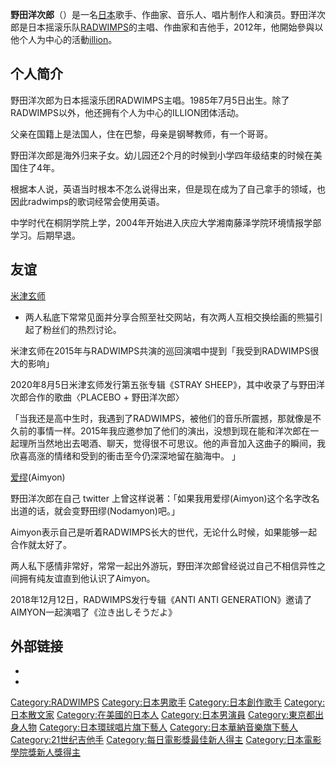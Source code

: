 {{Expand language|1=en|time=2020-10-04T03:35:11+00:00}}
{{Unreferenced|time=2020-10-04T04:11:03+00:00}}
{{Infobox musical artist
| image = File:Radwimps Yojiro Noda.jpg
| name = 野田洋次郎
| caption = 2015年，野田洋次郎与[[RADWIMPS|RADWIMPS]]在东京[[Zepp|Zepp]]演出。
| background = 歌手
| birth_name = 
| alias = 
| birth_date = {{birth date and age|mf=yes|1985|7|5}}
| birth_place = 日本
| origin = 日本[[東京都|東京都]]
| instrument = {{Flat list| 
*[[歌唱|歌唱]]
*[[吉他|吉他]]
*[[钢琴|钢琴]]
}}
| genre = {{Flat list| 
*[[另类摇滚|另类摇滚]]
*[[朋克搖滾|朋克搖滾]]
}}
| occupation = {{Flat list|
*歌手
*词曲作家
*音樂人
*音樂製作人
*演員
}}
| associated_acts = {{Flat list| 
*[[RADWIMPS|RADWIMPS]]
*[[Aimer|Aimer]]
*[[森內貴寬|森內貴寬]]
}}
| years_active = 2001–
| label = [[華納音樂集團|華納音樂集團]]
| website = {{URL|illion-web.com}}
}}'''野田洋次郎'''（{{bd|1985年|7月5日|||Noda, Yojiro}}）是一名[[日本|日本]]歌手、作曲家、音乐人、唱片制作人和演员。野田洋次郎是日本摇滚乐队[[RADWIMPS|RADWIMPS]]的主唱、作曲家和吉他手，2012年，他開始參與以他个人为中心的活動[[野田洋次郎|illion]]。

== 个人简介 ==
野田洋次郎为日本摇滚乐团RADWIMPS主唱。1985年7月5日出生。除了RADWIMPS以外，他还拥有个人为中心的ILLION团体活动。

父亲在国籍上是法国人，住在巴黎，母亲是钢琴教师，有一个哥哥。

野田洋次郎是海外归来子女。幼儿园还2个月的时候到小学四年级结束的时候在美国住了4年。

根据本人说，英语当时根本不怎么说得出来，但是现在成为了自己拿手的领域，也因此radwimps的歌词经常会使用英语。

中学时代在桐阴学院上学，2004年开始进入庆应大学湘南藤泽学院环境情报学部学习。后期早退。

== 友谊 ==

; [[米津玄师|米津玄师]]
* 两人私底下常常见面并分享合照至社交网站，有次两人互相交换绘画的熊猫引起了粉丝们的热烈讨论。

米津玄师在2015年与RADWIMPS共演的巡回演唱中提到「我受到RADWIMPS很大的影响」

2020年8月5日米津玄师发行第五张专辑《STRAY SHEEP》，其中收录了与野田洋次郎合作的歌曲〈PLACEBO + 野田洋次郎〉

「当我还是高中生时，我遇到了RADWIMPS，被他们的音乐所震撼，那就像是不久前的事情一样。2015年我应邀参加了他们的演出，没想到现在能和洋次郎在一起理所当然地出去喝酒、聊天，觉得很不可思议。他的声音加入这曲子的瞬间，我欣喜高涨的情绪和受到的衝击至今仍深深地留在脑海中。  」

; [[爱缪|爱缪]](Aimyon)
野田洋次郎在自己 twitter 上曾这样说著：「如果我用爱缪(Aimyon)这个名字改名出道的话，就会变野田缪(Nodamyon)吧。」

Aimyon表示自己是听着RADWIMPS长大的世代，无论什么时候，如果能够一起合作就太好了。

两人私下感情非常好，常常一起出外游玩，野田洋次郎曾经说过自己不相信异性之间拥有纯友谊直到他认识了Aimyon。

2018年12月12日，RADWIMPS发行专辑《ANTI ANTI GENERATION》邀请了AIMYON一起演唱了《泣き出しそうだよ》{{RADWIMPS}}
{{每日電影獎最佳新人}}
{{日本電影學院獎新人獎}}

== 外部链接 ==
* {{twitter|YojiNoda1|野田洋次郎}}{{ja icon}}
* {{Instagram|yoji_noda}}

{{Authority control}}

{{DEFAULTSORT:Noda, Yojiro}}
[[Category:RADWIMPS|Category:RADWIMPS]]
[[Category:日本男歌手|Category:日本男歌手]]
[[Category:日本創作歌手|Category:日本創作歌手]]
[[Category:日本散文家|Category:日本散文家]]
[[Category:在美國的日本人|Category:在美國的日本人]]
[[Category:日本男演員|Category:日本男演員]]
[[Category:東京都出身人物|Category:東京都出身人物]]
[[Category:日本環球唱片旗下藝人|Category:日本環球唱片旗下藝人]]
[[Category:日本華納音樂旗下藝人|Category:日本華納音樂旗下藝人]]
[[Category:21世纪吉他手|Category:21世纪吉他手]]
[[Category:每日電影獎最佳新人得主|Category:每日電影獎最佳新人得主]]
[[Category:日本電影學院獎新人獎得主|Category:日本電影學院獎新人獎得主]]